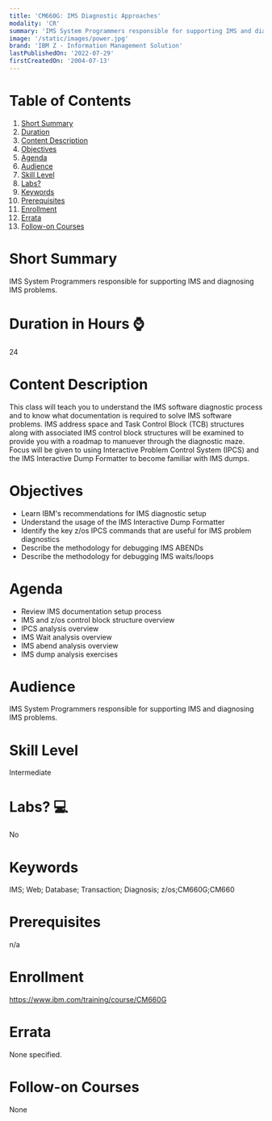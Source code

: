 ```yaml
---
title: 'CM660G: IMS Diagnostic Approaches'
modality: 'CR'
summary: 'IMS System Programmers responsible for supporting IMS and diagnosing IMS problems. '
image: '/static/images/power.jpg'
brand: 'IBM Z - Information Management Solution'
lastPublishedOn: '2022-07-29'
firstCreatedOn: '2004-07-13'
---
```

# Table of Contents
1.  [Short Summary](#short-summary)
2.  [Duration](#duration-in-hours-)
3.  [Content Description](#content-description)
4.  [Objectives](#objectives)
5.  [Agenda](#agenda)
6.  [Audience](#audience)
7.  [Skill Level](#skill-level)
8.  [Labs?](#labs-)
9.  [Keywords](#keywords)
10. [Prerequisites](#prerequisites)
11. [Enrollment](#enrollment)
12. [Errata](#errata)
13. [Follow-on Courses](#follow-on-courses)

# Short Summary
IMS System Programmers responsible for supporting IMS and diagnosing IMS problems. 

# Duration in Hours ⌚
24

# Content Description
This class will teach you to understand the IMS software diagnostic process and to know what documentation is required to solve IMS software problems. IMS address space and Task Control Block (TCB) structures along with associated IMS control block structures will be examined to provide you with a roadmap to manuever through the diagnostic maze. Focus will be given to using Interactive Problem Control System (IPCS) and the IMS Interactive Dump Formatter to become familiar with IMS dumps.



# Objectives
* Learn IBM's recommendations for IMS diagnostic setup
* Understand the usage of the IMS Interactive Dump Formatter
* Identify the key z/os IPCS commands that are useful for IMS problem diagnostics
* Describe the methodology for debugging IMS ABENDs
* Describe the methodology for debugging IMS waits/loops


# Agenda
* Review IMS documentation setup process
* IMS and z/os control block structure overview
* IPCS analysis overview
* IMS Wait analysis overview
* IMS abend analysis overview
* IMS dump analysis exercises


# Audience
IMS System Programmers responsible for supporting IMS and diagnosing IMS problems.



# Skill Level
Intermediate        

# Labs? 💻
No

# Keywords
IMS; Web; Database;  Transaction;  Diagnosis; z/os;CM660G;CM660

# Prerequisites
n/a



# Enrollment
https://www.ibm.com/training/course/CM660G

# Errata
None specified.

# Follow-on Courses
None

